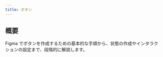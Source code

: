 ```yaml
---
title: ボタン
---
```


## 概要

Figma でボタンを作成するための基本的な手順から、状態の作成やインタラクションの設定まで、段階的に解説します。

<CardGrid columns={3} gap="medium">
  <Card
    title="基本的な作り方"
    description="Figmaでボタンを作成する基本的な手順を説明します。"
    link="./基本的な作り方"
    size="medium"
  />
  <Card
    title="状態の作成"
    description="ボタンのホバー状態などの見た目の変更方法を説明します。"
    link="./状態の作成"
    size="medium"
  />
  <Card
    title="インタラクションの作成"
    description="ボタンのインタラクションを作成する方法を説明します。"
    link="./インタラクションの作成"
    size="medium"
  />
</CardGrid>
